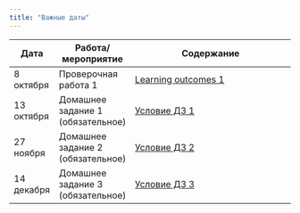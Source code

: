 ```yaml
---
title: "Важные даты"
---
```

 
Дата | Работа/мероприятие  | Содержание
-------- | -------- | --------------------------------------------------------
8 октября | Проверочная работа 1 | <a href="tvims2_LO1_2024.pdf" title=>Learning outcomes 1</a>
13 октября | Домашнее задание 1 (обязательное) | <a href="tvims2_hw1_forsubmission_2024.pdf" title=>Условие ДЗ 1</a>
27 ноября | Домашнее задание 2 (обязательное) | <a href="tvims2_hw2_forsubmission_2024.pdf" title=>Условие ДЗ 2</a>
14 декабря | Домашнее задание 3 (обязательное) | <a href="tvims2_hw3_forsubmission_2024.pdf" title=>Условие ДЗ 3</a>